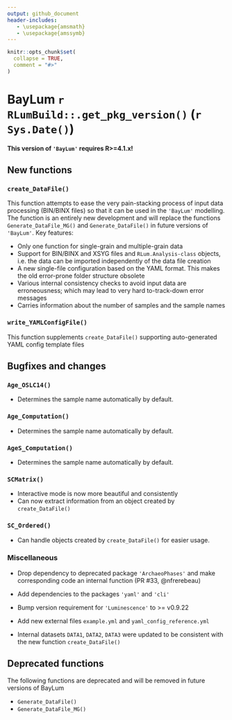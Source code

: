 ```yaml
---
output: github_document
header-includes:
   - \usepackage{amsmath}
   - \usepackage{amssymb}
---
```

<!-- NEWS.md was auto-generated by NEWS.Rmd. Please DO NOT edit by hand!-->

```r
knitr::opts_chunk$set(
  collapse = TRUE,
  comment = "#>"
)
```

# BayLum `r RLumBuild::.get_pkg_version()` (`r Sys.Date()`)

**This version of `'BayLum'` requires R>=4.1.x!**

## New functions

### `create_DataFile()`

This function attempts to ease the very pain-stacking process of input data processing
(BIN/BINX files) so that it can be used in the `'BayLum'` modelling. The function is an entirely new development and will replace the functions `Generate_DataFile_MG()` and `Generate_DataFile()` in future versions of `'BayLum'`. Key features:

* Only one function for single-grain and multiple-grain data
* Support for BIN/BINX and XSYG files and `RLum.Analysis-class` objects, i.e. the data can be imported independently of the data file creation
* A new single-file configuration based on the YAML format. This makes the old error-prone folder structure obsolete 
* Various internal consistency checks to avoid input data are erroneousness; which may lead to very hard to-track-down error messages 
* Carries information about the number of samples and the sample names

### `write_YAMLConfigFile()`
This function supplements `create_DataFile()` supporting auto-generated YAML config
template files

## Bugfixes and changes

### `Age_OSLC14()`
* Determines the sample name automatically by default.

### `Age_Computation()`
* Determines the sample name automatically by default.

### `AgeS_Computation()`
* Determines the sample name automatically by default.

### `SCMatrix()`
* Interactive mode is now more beautiful and consistently
* Can now extract information from an object created by `create_DataFile()`

### `SC_Ordered()`
* Can handle objects created by `create_DataFile()` for easier usage.

### Miscellaneous 

* Drop dependency to deprecated package `'ArchaeoPhases'` and make corresponding
code an internal function (PR #33, @nfrerebeau)

* Add dependencies to the packages `'yaml'` and `'cli'`

* Bump version requirement for `'Luminescence'` to >= v0.9.22

* Add new external files `example.yml` and `yaml_config_reference.yml` 

* Internal datasets `DATA1`, `DATA2`, `DATA3` were updated to be consistent with the 
new function `create_DataFile()`

## Deprecated functions

The following functions are deprecated and will be removed in future versions of BayLum

* `Generate_DataFile()`
* `Generate_DataFile_MG()`
